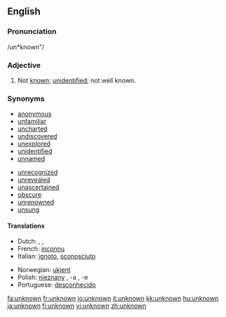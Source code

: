 ==English==

===Pronunciation===
/un*known"/

===Adjective===
{{en-adj|-}}

# Not [[known]]; [[unidentified]]; not well known.

===Synonyms===
{{top2}}
* [[anonymous]]
* [[unfamiliar]]
* [[uncharted]]
* [[undiscovered]]
* [[unexplored]]
* [[unidentified]]
* [[unnamed]]
{{mid2}}
* [[unrecognized]]
* [[unrevealed]]
* [[unascertained]]
* [[obscure]]
* [[unrenowned]]
* [[unsung]]
{{bottom2}}

==== Translations ====
{{trans-top|not known}}
*Dutch: {{t|nl|onbekend}}, {{t|nl|ongekend}}, {{t|nl|ongeweten}}
*French: [[inconnu]]
*Italian: [[ignoto]], [[sconosciuto]]
{{trans-mid}}
*Norwegian: [[ukjent]]
*Polish: [[nieznany]] {{m}}, -a {{f}}, -e {{n}}
*Portuguese: [[desconhecido]]
{{trans-bottom}}

[[fa:unknown]]
[[fr:unknown]]
[[io:unknown]]
[[it:unknown]]
[[kk:unknown]]
[[hu:unknown]]
[[ja:unknown]]
[[fi:unknown]]
[[vi:unknown]]
[[zh:unknown]]